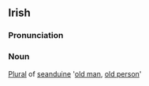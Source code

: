 ==Irish==
===Pronunciation===
{{IPA|[ˈʃanˌdiːnə]}}
===Noun===
[[Plural]] of [[seanduine]] '[[old man]], [[old person]]'